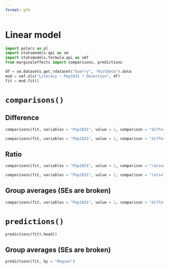 ```yaml
---
format: gfm
---
```


# Linear model

```python
import polars as pl
import statsmodels.api as sm
import statsmodels.formula.api as smf
from marginaleffects import comparisons, predictions

df = sm.datasets.get_rdataset("Guerry", "HistData").data
mod = smf.ols("Literacy ~ Pop1831 * Desertion", df)
fit = mod.fit()
```

# `comparisons()`

## Difference

```python
comparisons(fit, variables = "Pop1831", value = 1, comparison = "differenceavg")
```
```python
comparisons(fit, variables = "Pop1831", value = 1, comparison = "difference").head()
```

## Ratio

```python
comparisons(fit, variables = "Pop1831", value = 1, comparison = "ratioavg")
```

```python
comparisons(fit, variables = "Pop1831", value = 1, comparison = "ratio").head()
```

## Group averages (SEs are broken)

```python
comparisons(fit, variables = "Pop1831", value = 1, comparison = "difference", by = "Region")
```

# `predictions()` 

```python
predictions(fit).head()
```

## Group averages (SEs are broken)

```python
predictions(fit, by = "Region")
```